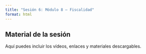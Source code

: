 ```yaml
---
title: "Sesión 6: Módulo 8 – Fiscalidad"
format: html
---
```


::: {.callout-note}
## Material de la sesión

Aquí puedes incluir los vídeos, enlaces y materiales descargables.
:::
